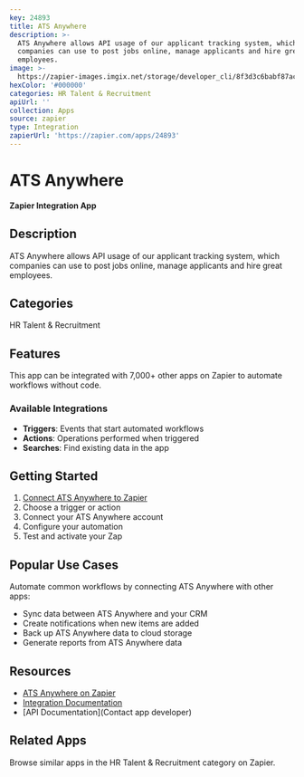 ```yaml
---
key: 24893
title: ATS Anywhere
description: >-
  ATS Anywhere allows API usage of our applicant tracking system, which
  companies can use to post jobs online, manage applicants and hire great
  employees.
image: >-
  https://zapier-images.imgix.net/storage/developer_cli/8f3d3c6babf87acb99e0743b668553ef.png?auto=format%2Ccompress&ixlib=python-3.0.0&q=50
hexColor: '#000000'
categories: HR Talent & Recruitment
apiUrl: ''
collection: Apps
source: zapier
type: Integration
zapierUrl: 'https://zapier.com/apps/24893'
---
```

# ATS Anywhere

**Zapier Integration App**

## Description

ATS Anywhere allows API usage of our applicant tracking system, which companies can use to post jobs online, manage applicants and hire great employees.

## Categories

HR Talent & Recruitment

## Features

This app can be integrated with 7,000+ other apps on Zapier to automate workflows without code.

### Available Integrations

- **Triggers**: Events that start automated workflows
- **Actions**: Operations performed when triggered
- **Searches**: Find existing data in the app

## Getting Started

1. [Connect ATS Anywhere to Zapier](https://zapier.com/apps/24893)
2. Choose a trigger or action
3. Connect your ATS Anywhere account
4. Configure your automation
5. Test and activate your Zap

## Popular Use Cases

Automate common workflows by connecting ATS Anywhere with other apps:

- Sync data between ATS Anywhere and your CRM
- Create notifications when new items are added
- Back up ATS Anywhere data to cloud storage
- Generate reports from ATS Anywhere data

## Resources

- [ATS Anywhere on Zapier](https://zapier.com/apps/24893)
- [Integration Documentation](https://zapier.com/apps/24893/integrations)
- [API Documentation](Contact app developer)

## Related Apps

Browse similar apps in the HR Talent & Recruitment category on Zapier.
